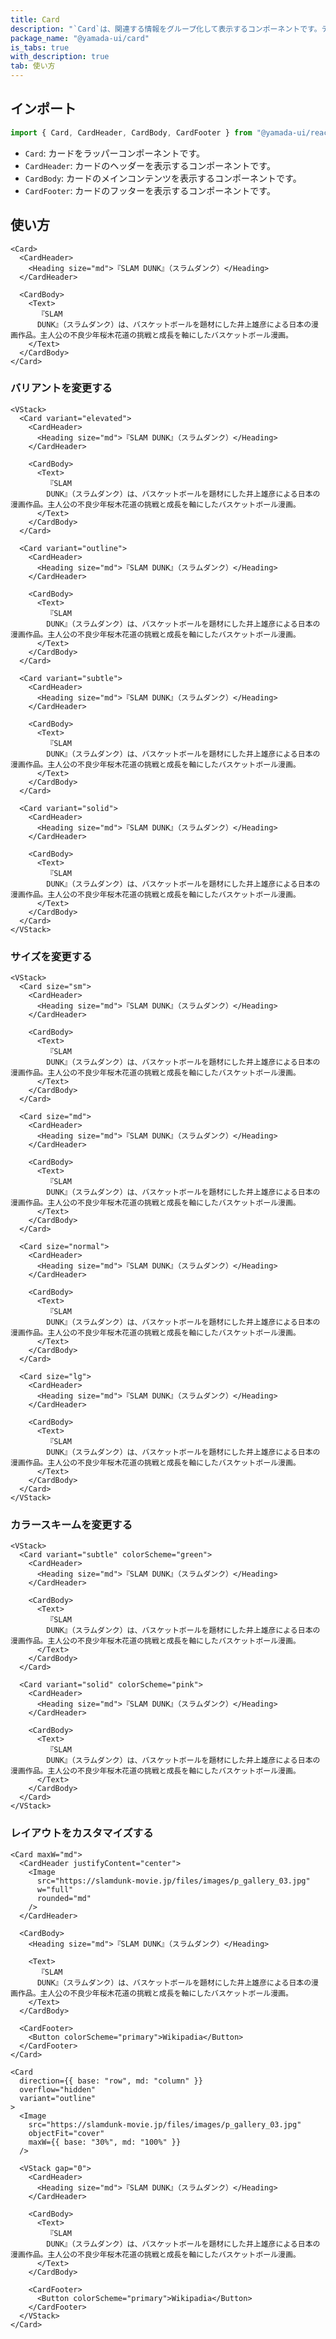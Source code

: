 ```yaml
---
title: Card
description: "`Card`は、関連する情報をグループ化して表示するコンポーネントです。デフォルトでは、`section`要素をレンダリングします。"
package_name: "@yamada-ui/card"
is_tabs: true
with_description: true
tab: 使い方
---
```


## インポート

```ts
import { Card, CardHeader, CardBody, CardFooter } from "@yamada-ui/react"
```

- `Card`: カードをラッパーコンポーネントです。
- `CardHeader`: カードのヘッダーを表示するコンポーネントです。
- `CardBody`: カードのメインコンテンツを表示するコンポーネントです。
- `CardFooter`: カードのフッターを表示するコンポーネントです。

## 使い方

```tsx
<Card>
  <CardHeader>
    <Heading size="md">『SLAM DUNK』（スラムダンク）</Heading>
  </CardHeader>

  <CardBody>
    <Text>
      『SLAM
      DUNK』（スラムダンク）は、バスケットボールを題材にした井上雄彦による日本の漫画作品。主人公の不良少年桜木花道の挑戦と成長を軸にしたバスケットボール漫画。
    </Text>
  </CardBody>
</Card>
```

### バリアントを変更する

```tsx
<VStack>
  <Card variant="elevated">
    <CardHeader>
      <Heading size="md">『SLAM DUNK』（スラムダンク）</Heading>
    </CardHeader>

    <CardBody>
      <Text>
        『SLAM
        DUNK』（スラムダンク）は、バスケットボールを題材にした井上雄彦による日本の漫画作品。主人公の不良少年桜木花道の挑戦と成長を軸にしたバスケットボール漫画。
      </Text>
    </CardBody>
  </Card>

  <Card variant="outline">
    <CardHeader>
      <Heading size="md">『SLAM DUNK』（スラムダンク）</Heading>
    </CardHeader>

    <CardBody>
      <Text>
        『SLAM
        DUNK』（スラムダンク）は、バスケットボールを題材にした井上雄彦による日本の漫画作品。主人公の不良少年桜木花道の挑戦と成長を軸にしたバスケットボール漫画。
      </Text>
    </CardBody>
  </Card>

  <Card variant="subtle">
    <CardHeader>
      <Heading size="md">『SLAM DUNK』（スラムダンク）</Heading>
    </CardHeader>

    <CardBody>
      <Text>
        『SLAM
        DUNK』（スラムダンク）は、バスケットボールを題材にした井上雄彦による日本の漫画作品。主人公の不良少年桜木花道の挑戦と成長を軸にしたバスケットボール漫画。
      </Text>
    </CardBody>
  </Card>

  <Card variant="solid">
    <CardHeader>
      <Heading size="md">『SLAM DUNK』（スラムダンク）</Heading>
    </CardHeader>

    <CardBody>
      <Text>
        『SLAM
        DUNK』（スラムダンク）は、バスケットボールを題材にした井上雄彦による日本の漫画作品。主人公の不良少年桜木花道の挑戦と成長を軸にしたバスケットボール漫画。
      </Text>
    </CardBody>
  </Card>
</VStack>
```

### サイズを変更する

```tsx
<VStack>
  <Card size="sm">
    <CardHeader>
      <Heading size="md">『SLAM DUNK』（スラムダンク）</Heading>
    </CardHeader>

    <CardBody>
      <Text>
        『SLAM
        DUNK』（スラムダンク）は、バスケットボールを題材にした井上雄彦による日本の漫画作品。主人公の不良少年桜木花道の挑戦と成長を軸にしたバスケットボール漫画。
      </Text>
    </CardBody>
  </Card>

  <Card size="md">
    <CardHeader>
      <Heading size="md">『SLAM DUNK』（スラムダンク）</Heading>
    </CardHeader>

    <CardBody>
      <Text>
        『SLAM
        DUNK』（スラムダンク）は、バスケットボールを題材にした井上雄彦による日本の漫画作品。主人公の不良少年桜木花道の挑戦と成長を軸にしたバスケットボール漫画。
      </Text>
    </CardBody>
  </Card>

  <Card size="normal">
    <CardHeader>
      <Heading size="md">『SLAM DUNK』（スラムダンク）</Heading>
    </CardHeader>

    <CardBody>
      <Text>
        『SLAM
        DUNK』（スラムダンク）は、バスケットボールを題材にした井上雄彦による日本の漫画作品。主人公の不良少年桜木花道の挑戦と成長を軸にしたバスケットボール漫画。
      </Text>
    </CardBody>
  </Card>

  <Card size="lg">
    <CardHeader>
      <Heading size="md">『SLAM DUNK』（スラムダンク）</Heading>
    </CardHeader>

    <CardBody>
      <Text>
        『SLAM
        DUNK』（スラムダンク）は、バスケットボールを題材にした井上雄彦による日本の漫画作品。主人公の不良少年桜木花道の挑戦と成長を軸にしたバスケットボール漫画。
      </Text>
    </CardBody>
  </Card>
</VStack>
```

### カラースキームを変更する

```tsx
<VStack>
  <Card variant="subtle" colorScheme="green">
    <CardHeader>
      <Heading size="md">『SLAM DUNK』（スラムダンク）</Heading>
    </CardHeader>

    <CardBody>
      <Text>
        『SLAM
        DUNK』（スラムダンク）は、バスケットボールを題材にした井上雄彦による日本の漫画作品。主人公の不良少年桜木花道の挑戦と成長を軸にしたバスケットボール漫画。
      </Text>
    </CardBody>
  </Card>

  <Card variant="solid" colorScheme="pink">
    <CardHeader>
      <Heading size="md">『SLAM DUNK』（スラムダンク）</Heading>
    </CardHeader>

    <CardBody>
      <Text>
        『SLAM
        DUNK』（スラムダンク）は、バスケットボールを題材にした井上雄彦による日本の漫画作品。主人公の不良少年桜木花道の挑戦と成長を軸にしたバスケットボール漫画。
      </Text>
    </CardBody>
  </Card>
</VStack>
```

### レイアウトをカスタマイズする

```tsx
<Card maxW="md">
  <CardHeader justifyContent="center">
    <Image
      src="https://slamdunk-movie.jp/files/images/p_gallery_03.jpg"
      w="full"
      rounded="md"
    />
  </CardHeader>

  <CardBody>
    <Heading size="md">『SLAM DUNK』（スラムダンク）</Heading>

    <Text>
      『SLAM
      DUNK』（スラムダンク）は、バスケットボールを題材にした井上雄彦による日本の漫画作品。主人公の不良少年桜木花道の挑戦と成長を軸にしたバスケットボール漫画。
    </Text>
  </CardBody>

  <CardFooter>
    <Button colorScheme="primary">Wikipadia</Button>
  </CardFooter>
</Card>
```

```tsx
<Card
  direction={{ base: "row", md: "column" }}
  overflow="hidden"
  variant="outline"
>
  <Image
    src="https://slamdunk-movie.jp/files/images/p_gallery_03.jpg"
    objectFit="cover"
    maxW={{ base: "30%", md: "100%" }}
  />

  <VStack gap="0">
    <CardHeader>
      <Heading size="md">『SLAM DUNK』（スラムダンク）</Heading>
    </CardHeader>

    <CardBody>
      <Text>
        『SLAM
        DUNK』（スラムダンク）は、バスケットボールを題材にした井上雄彦による日本の漫画作品。主人公の不良少年桜木花道の挑戦と成長を軸にしたバスケットボール漫画。
      </Text>
    </CardBody>

    <CardFooter>
      <Button colorScheme="primary">Wikipadia</Button>
    </CardFooter>
  </VStack>
</Card>
```
